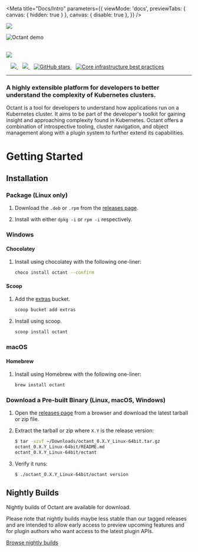
<Meta
  title="Docs/Intro"
  parameters={{
    viewMode: 'docs',
    previewTabs: { canvas: { hidden: true } },
    canvas: { disable: true },
  }}
/>

<div style={{ margin: '0 auto', maxWidth: '600px', color: 'white', textAlign: 'center' }}>
  <img
    style={{ width: '75%', margin: '0 auto 1em auto' }}
    src="/assets/octant-logo.png"
  />

  <br />

  ![Octant demo](/assets/octant-demo.gif)

  <br/>

<a href="https://github.com/vmware-tanzu/octant/releases/latest">
  <img src="https://img.shields.io/github/release/vmware-tanzu/octant.svg" />
</a>

&nbsp;&nbsp;
<a href="https://github.com/vmware-tanzu/octant">
  <img src="https://github.com/vmware-tanzu/octant/workflows/preflight-checks/badge.svg" />
</a>
&nbsp;&nbsp;
<a href="https://github.com/vmware-tanzu/octant/blob/master/LICENSE">
  <img src="https://img.shields.io/badge/License-Apache%202.0-blue.svg" />
</a>
&nbsp;&nbsp;
<a href="https://github.com/vmware-tanzu/octant">
  <img
    alt="GitHub stars"
    src="https://img.shields.io/github/stars/vmware-tanzu/octant?style=social"
  />
</a>
&nbsp;&nbsp;
<a href="https://bestpractices.coreinfrastructure.org/projects/4142">
  <img
    alt="Core infrastructure best practices"
    src="https://bestpractices.coreinfrastructure.org/projects/4142/badge"
  />
</a>

---

<h3>A highly extensible platform for developers to better understand the complexity of Kubernetes clusters.</h3>
<p>
Octant is a tool for developers to understand how applications run on a Kubernetes cluster.
It aims to be part of the developer's toolkit for gaining insight and approaching complexity found in Kubernetes.
Octant offers a combination of introspective tooling, cluster navigation, and object management along with a plugin system to further extend its capabilities.
</p>
</div>

# Getting Started

## Installation

### Package (Linux only)

1. Download the `.deb` or `.rpm` from the [releases page](https://github.com/vmware-tanzu/octant/releases).

2. Install with either `dpkg -i` or `rpm -i` respectively.

###  Windows

#### Chocolatey

1. Install using chocolatey with the following one-liner:

   ```sh
   choco install octant --confirm
   ```

#### Scoop

1. Add the [extras](https://github.com/lukesampson/scoop-extras) bucket.

   ```sh
   scoop bucket add extras
   ```

2. Install using scoop.

   ```sh
   scoop install octant
   ```

### macOS

#### Homebrew

1. Install using Homebrew with the following one-liner:

   ```sh
   brew install octant
   ```

### Download a Pre-built Binary (Linux, macOS, Windows)

1. Open the [releases page](https://github.com/vmware-tanzu/octant/releases) from a browser and download the latest tarball or zip file.

2. Extract the tarball or zip where `X.Y` is the release version:

    ```sh
    $ tar -xzvf ~/Downloads/octant_0.X.Y_Linux-64bit.tar.gz
    octant_0.X.Y_Linux-64bit/README.md
    octant_0.X.Y_Linux-64bit/octant
    ```

3. Verify it runs:

    ```sh
    $ ./octant_0.X.Y_Linux-64bit/octant version
    ```

## Nightly Builds

Nightly builds of Octant are available for download.

Please note that nightly builds maybe less stable than our tagged releases and are intended to allow early access to
preview upcoming features and for plugin authors who want access to the latest plugin APIs.

[Browse nightly builds](https://console.cloud.google.com/storage/browser/octant-nightlies)
